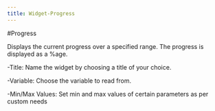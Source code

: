 ```yaml
---
title: Widget-Progress
---
```

#Progress

Displays the current progress over a specified range. The progress is displayed as a %age.


-Title: Name the widget by choosing a title of your choice.

-Variable: Choose the variable to read from.

-Min/Max Values: Set min and max values of certain parameters as per custom needs


